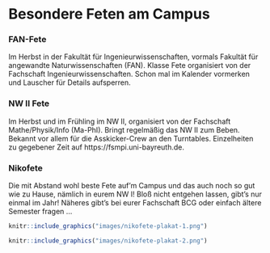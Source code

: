 # Besondere Feten am Campus {#feten-am-campus}

### FAN-Fete {-}

Im Herbst in der Fakultät für Ingenieurwissenschaften, vormals Fakultät für angewandte Naturwissenschaften (FAN). Klasse Fete organisiert von der Fachschaft Ingenieurwissenschaften. Schon mal im Kalender vormerken und Lauscher für Details aufsperren.

### NW II Fete {-}

Im Herbst und im Frühling im NW II, organisiert von der Fachschaft Mathe/Physik/Info (Ma-PhI). Bringt regelmäßig das NW II zum Beben. Bekannt vor allem für die Asskicker-Crew
an den Turntables. Einzelheiten zu gegebener Zeit auf https://fsmpi.uni-bayreuth.de.

### Nikofete {-}

Die mit Abstand wohl beste Fete auf'm Campus und das auch noch so gut wie zu Hause, nämlich in eurem NW I! Bloß nicht entgehen lassen, gibt's nur einmal im Jahr! Näheres gibt's bei eurer Fachschaft BCG oder einfach ältere Semester fragen ...

```r
knitr::include_graphics("images/nikofete-plakat-1.png")
```
```r
knitr::include_graphics("images/nikofete-plakat-2.png")
```
